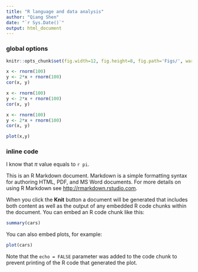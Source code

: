 ```yaml
---
title: "R language and data analysis"
author: "Qiang Shen"
date: "`r Sys.Date()`"
output: html_document
---
```


### global options
```r
knitr::opts_chunk$set(fig.width=12, fig.height=8, fig.path='Figs/', warning=FALSE, message=FALSE)
```


```r
x <- rnorm(100)
y <- 2*x + rnorm(100)
cor(x, y)
```


```r
x <- rnorm(100)
y <- 2*x + rnorm(100)
cor(x, y)
```


```r
x <- rnorm(100)
y <- 2*x + rnorm(100)
cor(x, y)
```

```r
plot(x,y)
```



### inline code
I know that $\pi$ value equals to `r pi`.

This is an R Markdown document. Markdown is a simple formatting syntax for authoring HTML, PDF, and MS Word documents. For more details on using R Markdown see <http://rmarkdown.rstudio.com>.

When you click the **Knit** button a document will be generated that includes both content as well as the output of any embedded R code chunks within the document. You can embed an R code chunk like this:

```r
summary(cars)
```

You can also embed plots, for example:

```r
plot(cars)
```

Note that the `echo = FALSE` parameter was added to the code chunk to prevent printing of the R code that generated the plot.
